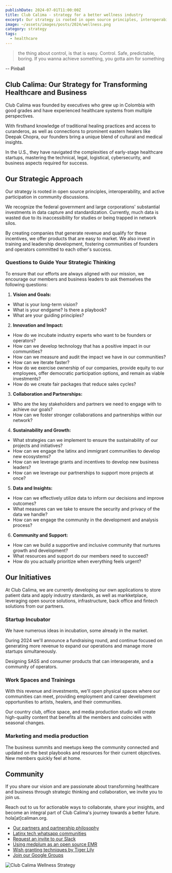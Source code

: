 ```yaml
---
publishDate: 2024-07-01T11:00:00Z
title: Club Calima - strategy for a better wellness industry
excerpt: Our strategy is rooted in open source principles, interoperability, and active participation in community discussions.
image: ~/assets/images/posts/2024/wellness.png
category: strategy
tags:
  - healthcare
---
```


> the thing about control, is that is easy. Control. Safe, predictable, boring. If you wanna achieve something, you gotta aim for something

-- Pinball

## Club Calima: Our Strategy for Transforming Healthcare and Business

Club Calima was founded by executives who grew up in Colombia with good grades and have experienced healthcare systems from multiple perspectives.

With firsthand knowledge of traditional healing practices and access to curanderos, as well as connections to prominent eastern healers like Deepak Chopra, our founders bring a unique blend of cultural and medical insights.

In the U.S., they have navigated the complexities of early-stage healthcare startups, mastering the technical, legal, logistical, cybersecurity, and business aspects required for success.

## Our Strategic Approach

Our strategy is rooted in open source principles, interoperability, and active participation in community discussions.

We recognize the federal government and large corporations' substantial investments in data capture and standardization. Currently, much data is wasted due to its inaccessibility for studies or being trapped in network silos.

By creating companies that generate revenue and qualify for these incentives, we offer products that are easy to market. We also invest in training and leadership development, fostering communities of founders and operators committed to each other's success.

### Questions to Guide Your Strategic Thinking

To ensure that our efforts are always aligned with our mission, we encourage our members and business leaders to ask themselves the following questions:

1. **Vision and Goals:**

- What is your long-term vision?
- What is your endgame? Is there a playbook?
- What are your guiding principles?

2. **Innovation and Impact:**

- How do we incubate industry experts who want to be founders or operators?
- How can we develop technology that has a positive impact in our communities?
- How can we measure and audit the impact we have in our communities?
- How can we iterate faster?
- How do we exercise ownership of our companies, provide equity to our employees, offer democratic participation options, and remain as viable investments?
- How do we create fair packages that reduce sales cycles?

3. **Collaboration and Partnerships:**

- Who are the key stakeholders and partners we need to engage with to achieve our goals?
- How can we foster stronger collaborations and partnerships within our network?

4. **Sustainability and Growth:**

- What strategies can we implement to ensure the sustainability of our projects and initiatives?
- How can we engage the latinx and immigrant communities to develop new ecosystems?
- How can we leverage grants and incentives to develop new business leaders?
- How can we leverage our partnerships to support more projects at once?

5. **Data and Insights:**

- How can we effectively utilize data to inform our decisions and improve outcomes?
- What measures can we take to ensure the security and privacy of the data we handle?
- How can we engage the community in the development and analysis process?

6. **Community and Support:**

- How can we build a supportive and inclusive community that nurtures growth and development?
- What resources and support do our members need to succeed?
- How do you actually prioritize when everything feels urgent?

## Our Initiatives

At Club Calima, we are currently developing our own applications to store patient data and apply industry standards, as well as markketplace, leveraging open source solutions, infrastructure, back office and fintech solutions from our partners.

### Startup Incubator

We have numerous ideas in incubation, some already in the market.

During 2024 we'll announce a fundraising round, and continue focused on generating more revenue to expand our operations and manage more startups simultaneously.

Designing SASS and consumer products that can interaoperate, and a community of operators.

### Work Spaces and Trainings

With this revenue and investments, we'll open physical spaces where our communities can meet, providing employment and career development opportunities to artists, healers, and their communities.

Our country club, office space, and media production studio will create high-quality content that benefits all the members and coincides with seasonal changes.

### Marketing and media production

The business summits and meetups keep the community connected and updated on the best playbooks and resources for their current objectives. New members quickly feel at home.

## Community

If you share our vision and are passionate about transforming healthcare and business through strategic thinking and collaboration, we invite you to join us.

Reach out to us for actionable ways to collaborate, share your insights, and become an integral part of Club Calima's journey towards a better future. hola[at]caliman.org.

- [Our partners and partnership philosophy](/about/partners)
- [Latinx tech whatsapp communities](/latinxtech)
- [Request an invite to our Slack](/2024/slack)
- [Using medplum as an open source EMR](/2024/medplum)
- [Wish granting techniques by Tiger Lily](/2024/wish-granting)
- [Join our Google Groups](/2024/newsletter)

![Club Calima Wellness Strategy](~/assets/images/posts/2024/wellness-squared.png)
